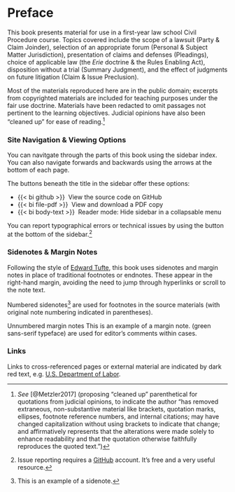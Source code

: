 # Preface {.unnumbered}

This book presents material for use in a first-year law school Civil Procedure course. Topics covered include the scope of a lawsuit (Party & Claim Joinder), selection of an appropriate forum (Personal & Subject Matter Jurisdiction), presentation of claims and defenses (Pleadings), choice of applicable law (the _Erie_ doctrine & the Rules Enabling Act), disposition without a trial (Summary Judgment), and the effect of judgments on future litigation (Claim & Issue Preclusion).

Most of the materials reproduced here are in the public domain; excerpts from copyrighted materials are included for teaching purposes under the fair use doctrine. Materials have been redacted to omit passages not pertinent to the learning objectives. Judicial opinions have also been "cleaned up" for ease of reading.[^Preface1] 

[^Preface1]: _See_ [@Metzler2017] (proposing "cleaned up" parenthetical for quotations from judicial opinions, to indicate the author “has removed extraneous, non-substantive material like brackets, quotation marks, ellipses, footnote reference numbers, and internal citations; may have changed capitalization without using brackets to indicate that change; and affirmatively represents that the alterations were made solely to enhance readability and that the quotation otherwise faithfully reproduces the quoted text.”) 

### Site Navigation & Viewing Options 

You can navitgate through the parts of this book using the sidebar index. You can also navigate forwards and backwards using the arrows at the bottom of each page. 

The buttons beneath the title in the sidebar offer these options:

::: {.unstyled}

- [{{< bi github >}}]{.link-color}&nbsp; View the source code on GitHub
- [{{< bi file-pdf >}}]{.link-color}&nbsp; View and download a PDF copy
- {{< bi body-text >}}&nbsp; Reader mode: Hide sidebar in a collapsable menu

:::

You can report typographical errors or technical issues by using the button at the bottom of the sidebar.[^issues1]

[^issues1]: Issue reporting requires a [GitHub](https://github.com/) account. It's free and a very useful resource. 

### Sidenotes & Margin Notes

Following the style of [Edward Tufte](https://www.edwardtufte.com/tufte/), this book uses sidenotes and margin notes in place of traditional footnotes or endnotes. These appear in the right-hand margin, avoiding the need to jump through hyperlinks or scroll to the note text. 

Numbered sidenotes[^sidenote] are used for footnotes in the source materials (with original note numbering indicated in parentheses). 

[^sidenote]: This is an example of a sidenote. 

Unnumbered margin notes [This is an example of a margin note.]{.aside} ([green sans-serif typeface]{.margin-note}) are used for editor's comments within cases. 

### Links

Links to cross-referenced pages or external material are indicated by [dark red]{.link-color} text, e.g. [U.S. Department of Labor](https://www.dol.gov/). 